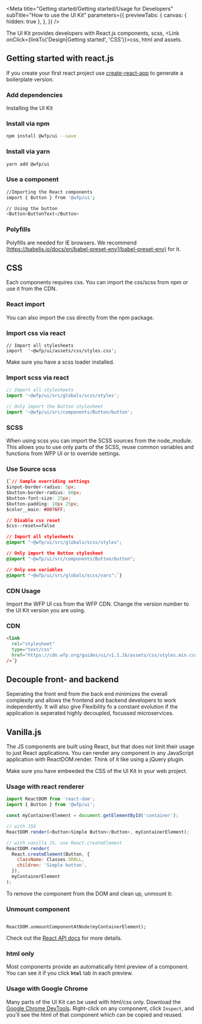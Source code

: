 

<Meta
  title="Getting started/Getting started/Usage for Developers"
  subTitle="How to use the UI Kit"
  parameters={{
    previewTabs: {
      canvas: { hidden: true },
    },
  }}
/>

The UI Kit provides developers with React.js components, scss, <Link onClick={linkTo('Design|Getting started', 'CSS')}>css</Link>, html and
assets.

## Getting started with react.js

If you create your first react project use [create-react-app](https://github.com/facebook/create-react-app) to generate a boilerplate version.

### Add dependencies

Installing the UI Kit

### Install via npm

```bash
npm install @wfp/ui --save
```

### Install via yarn

```bash
yarn add @wfp/ui
```

### Use a component

```bash
//Importing the React components
import { Button } from '@wfp/ui';

// Using the button
<Button>ButtonText</Button>
```

### Polyfills

Polyfills are needed for IE browsers. We recommend [https://babeljs.io/docs/en/babel-preset-env](babel-preset-env) for it.

## CSS

Each components requires css. You can import the css/scss from npm or use it
from the CDN.

### React import

You can also import the css directly from the npm package.

### Import css via react

```
// Import all stylesheets
import  '~@wfp/ui/assets/css/styles.css';
```

Make sure you have a scss loader installed.

### Import scss via react

```js
// Import all stylesheets
import '~@wfp/ui/src/globals/scss/styles';

// Only import the Button stylesheet
import '~@wfp/ui/src/components/Button/button';
```

### SCSS

When using scss you can import the SCSS sources from the node_module.
This allows you to use only parts of the SCSS, reuse common variables
and functions from WFP UI or to override settings.

### Use Source scss

```css
{`// Sample overriding settings
$input-border-radius: 5px;
$button-border-radius: 60px;
$button-font-size: 25px;
$button-padding: 10px 25px;
$color__main: #0076FF;

// Disable css reset
$css--reset==false

// Import all stylesheets
@import "~@wfp/ui/src/globals/scss/styles";

// Only import the Button stylesheet
@import "~@wfp/ui/src/components/Button/button";

// Only use variables
@import "~@wfp/ui/src/globals/scss/vars";`}

```

### CDN Usage

Import the WFP UI css from the WFP CDN. Change the version number to the UI
Kit version you are using.

### CDN

```html
<link
  rel="stylesheet"
  type="text/css"
  href="https://cdn.wfp.org/guides/ui/v1.1.16/assets/css/styles.min.css"
/>`}
```

## Decouple front- and backend

Seperating the front end from the back end minimizes the overall complexity
and allows the frontend and backend developers to work independently. It will
also give Flexibility fo a constant evolution if the application is seperated
highly decoupled, focussed microservices.

## Vanilla.js

The JS components are built using React, but that does not limit their usage
to just React applications. You can render any component in any JavaScript
application with ReactDOM.render. Think of it like using a jQuery plugin.

Make sure you have embeeded the CSS of the UI Kit in your web project.

### Usage with react renderer

```js
import ReactDOM from 'react-dom';
import { Button } from '@wfp/ui';

const myContainerElement = document.getElementById('container');

// with JSX
ReactDOM.render(<Button>Simple Button</Button>, myContainerElement);

// with vanilla JS, use React.createElement
ReactDOM.render(
  React.createElement(Button, {
    className: Classes.SMALL,
    children: 'Simple button',
  }),
  myContainerElement
);
```

To remove the component from the DOM and clean up, unmount it:

### Unmount component

```

ReactDOM.unmountComponentAtNode(myContainerElement);
```

Check out the [React API docs](https://reactjs.org/docs/react-api.html) for more details.

### html only

Most components provide an automatically html preview of a component. You can see it if you click **`html`** tab in each preview.

### Usage with Google Chrome

Many parts of the UI Kit can be used with html/css only.
Download the [Google Chrome DevTools](https://developers.google.com/web/tools/chrome-devtools).
Right-click on any component, click `Inspect`, and you'll see the html of that component which can be copied and reused.
